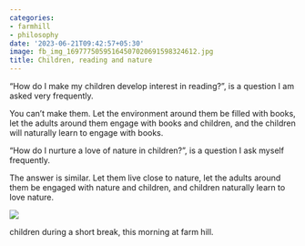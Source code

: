 ```yaml
---
categories:
- farmhill
- philosophy
date: '2023-06-21T09:42:57+05:30'
image: fb_img_16977750595164507020691598324612.jpg
title: Children, reading and nature
---
```


“How do I make my children develop interest in reading?”, is a question I am asked very frequently.

You can’t make them. Let the environment around them be filled with books, let the adults around them engage with books and children, and the children will naturally learn to engage with books.

“How do I nurture a love of nature in children?”, is a question I ask myself frequently.

The answer is similar. Let them live close to nature, let the adults around them be engaged with nature and children, and children naturally learn to love nature.

 ![](fb_img_16977750595164507020691598324612.jpg)

children during a short break, this morning at farm hill.

<!--
post-809
https://venugvgk.wordpress.com/2023/06/21/children-reading-and-nature/
-->
